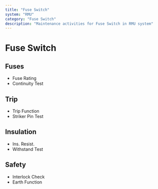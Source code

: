 ```yaml
---
title: "Fuse Switch"
system: "RMU"
category: "Fuse Switch"
description: "Maintenance activities for Fuse Switch in RMU system"
---
```


# Fuse Switch


## Fuses

- Fuse Rating
- Continuity Test


## Trip

- Trip Function
- Striker Pin Test


## Insulation

- Ins. Resist.
- Withstand Test


## Safety

- Interlock Check
- Earth Function


